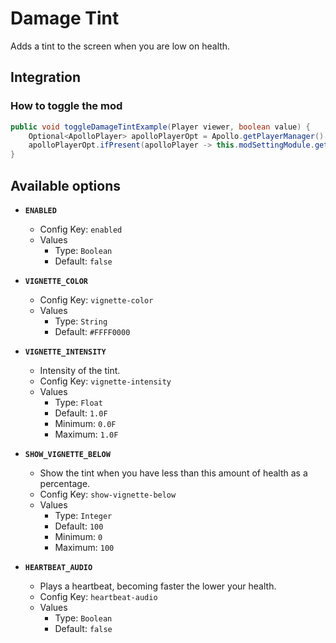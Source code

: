 # Damage Tint

Adds a tint to the screen when you are low on health.

## Integration

### How to toggle the mod

```java
public void toggleDamageTintExample(Player viewer, boolean value) {
    Optional<ApolloPlayer> apolloPlayerOpt = Apollo.getPlayerManager().getPlayer(viewer.getUniqueId());
    apolloPlayerOpt.ifPresent(apolloPlayer -> this.modSettingModule.getOptions().set(apolloPlayer, ModDamageTint.ENABLED, value));
}
```

## Available options

- __`ENABLED`__
    - Config Key: `enabled`
    - Values
        - Type: `Boolean`
        - Default: `false`

- __`VIGNETTE_COLOR`__
    - Config Key: `vignette-color`
    - Values
        - Type: `String`
        - Default: `#FFFF0000`

- __`VIGNETTE_INTENSITY`__
    - Intensity of the tint.
    - Config Key: `vignette-intensity`
    - Values
        - Type: `Float`
        - Default: `1.0F`
        - Minimum: `0.0F`
        - Maximum: `1.0F`

- __`SHOW_VIGNETTE_BELOW`__
    - Show the tint when you have less than this amount of health as a percentage.
    - Config Key: `show-vignette-below`
    - Values
        - Type: `Integer`
        - Default: `100`
        - Minimum: `0`
        - Maximum: `100`

- __`HEARTBEAT_AUDIO`__
    - Plays a heartbeat, becoming faster the lower your health.
    - Config Key: `heartbeat-audio`
    - Values
        - Type: `Boolean`
        - Default: `false`

